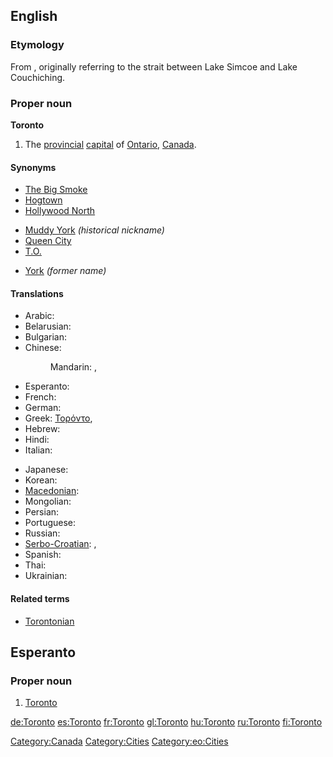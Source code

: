 ==English==
{{wikipedia}}

===Etymology===
From {{etyl|moh}} {{term|tkaronto||where trees stand in water}}, originally referring to the strait between Lake Simcoe and Lake Couchiching.

===Proper noun===
'''Toronto'''

# The [[provincial]] [[capital]] of [[Ontario]], [[Canada]].

====Synonyms====
{{top3}}
* [[Big Smoke|The Big Smoke]]
* [[Hogtown]]
* [[Hollywood North]]
{{mid3}}
* [[Muddy York]] ''(historical nickname)''
* [[Queen City]]
* [[T.O.]]
{{mid3}}
* [[York]] ''(former name)''
{{bottom}}

====Translations====
{{trans-top|provincial capital on Ontario, Canada}}
* Arabic: {{t|ar|تورونتو|m|tr=turuuntu, torontu|sc=Arab}}
* Belarusian: {{t|be|Таронта|m|tr=Tarónta|sc=Cyrl}}
* Bulgarian: {{t|bg|Торонто|tr=Torónto|sc=Cyrl}}
* Chinese:
*: Mandarin: {{t|zh|多倫多|sc=Hani}},  {{t|zh|多伦多|tr=Duōlúnduō|sc=Hani}}
* Esperanto: {{t|eo|Toronto}}
* French: {{t+|fr|Toronto|m}}
* German: {{t|de|Toronto|n}}
* Greek: [[Τορόντο]],  {{t|el|Τορόντο|tr=Torónto|sc=Grek}}
* Hebrew: {{t|he|טורונטו|sc=Hebr}}
* Hindi: {{t|hi|टोरंटो|tr=ṭōraṇṭō|sc=Deva}}
* Italian: {{t-|it|Toronto|m}}
{{trans-mid}}
* Japanese: {{t-|ja|トロント|tr=Toronto}}
* Korean: {{t|ko|토론토|tr=Toronto|sc=Kore}}
* [[Macedonian]]: {{t|mk|Торонто|tr=Torónto|sc=Cyrl}}
* Mongolian: {{t|mn|Торонто|tr=Torónto|sc=Cyrl}}
* Persian: {{t|fa|تورنتو|sc=fa-Arab}}
* Portuguese: {{t|pt|Toronto|m}}
* Russian: {{t|ru|Торонто|tr=Torónto|sc=Cyrl}} {{indeclinable}}
* [[Serbo-Croatian]]: {{t|sh|Торонто|sc=Cyrl}},  {{t|sh|Toronto}}
* Spanish: {{t|es|Toronto|m}}
* Thai: {{t|th|โทรอนโต|sc=Thai}}
* Ukrainian: {{t|uk|Торонто|m|tr=Torónto|sc=Cyrl}}
{{trans-bottom}}

====Related terms====
* [[Torontonian]]

[[Category:Canada]]
[[Category:Cities]]

==Esperanto==
===Proper noun===
{{eo-proper noun}}

# [[#English|Toronto]]

[[Category:eo:Cities]]

[[de:Toronto]]
[[es:Toronto]]
[[fr:Toronto]]
[[gl:Toronto]]
[[hu:Toronto]]
[[ru:Toronto]]
[[fi:Toronto]]